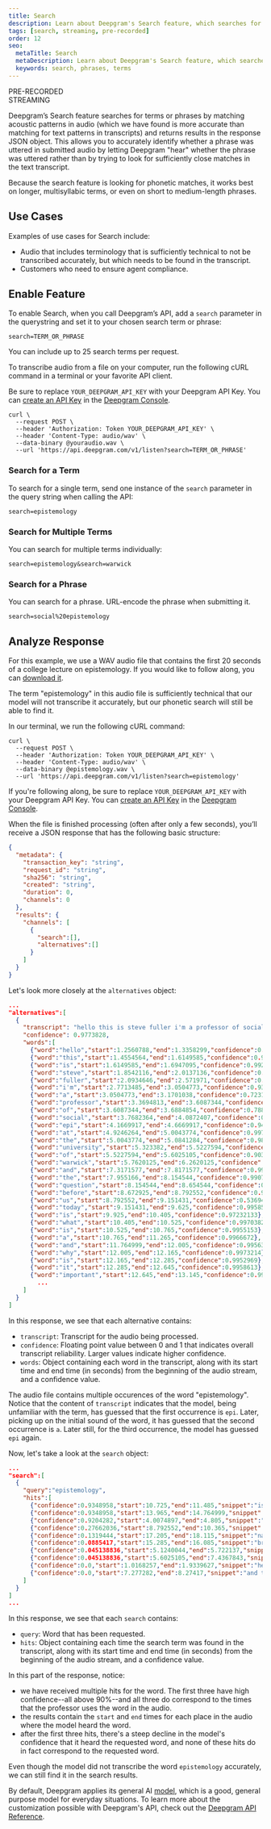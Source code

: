 ---
title: Search
description: Learn about Deepgram's Search feature, which searches for terms or phrases in submitted audio.
tags: [search, streaming, pre-recorded]
order: 12
seo:
  metaTitle: Search
  metaDescription: Learn about Deepgram's Search feature, which searches for terms or phrases in submitted audio.
  keywords: search, phrases, terms
---

<div class="badge">PRE-RECORDED</div>
<div class="badge">STREAMING</div>

Deepgram’s Search feature searches for terms or phrases by matching acoustic patterns in audio (which we have found is more accurate than matching for text patterns in transcripts) and returns results in the response JSON object. This allows you to accurately identify whether a phrase was uttered in submitted audio by letting Deepgram "hear" whether the phrase was uttered rather than by trying to look for sufficiently close matches in the text transcript.

<Alert type="info">

Because the search feature is looking for phonetic matches, it works best on longer, multisyllabic terms, or even on short to medium-length phrases.

</Alert>

## Use Cases

Examples of use cases for Search include:

* Audio that includes terminology that is sufficiently technical to not be transcribed accurately, but which needs to be found in the transcript.
* Customers who need to ensure agent compliance.

## Enable Feature

To enable Search, when you call Deepgram’s API, add a `search` parameter in the querystring and set it to your chosen search term or phrase:

`search=TERM_OR_PHRASE`

<Alert type="info">

You can include up to 25 search terms per request.

</Alert>

To transcribe audio from a file on your computer, run the following cURL command in a terminal or your favorite API client.

<Alert type="info">

Be sure to replace `YOUR_DEEPGRAM_API_KEY` with your Deepgram API Key. You can [create an API Key](/documentation/getting-started/authentication/#create-an-api-key) in the [Deepgram Console](https://console.deepgram.com).

</Alert>

<CodeGroup title="curl">

<CodeBlock label="curl" active>

```curl
curl \
  --request POST \
  --header 'Authorization: Token YOUR_DEEPGRAM_API_KEY' \
  --header 'Content-Type: audio/wav' \
  --data-binary @youraudio.wav \
  --url 'https://api.deepgram.com/v1/listen?search=TERM_OR_PHRASE'
```

</CodeBlock>

</CodeGroup>

### Search for a Term

To search for a single term, send one instance of the `search` parameter in the query string when calling the API:

`search=epistemology`

### Search for Multiple Terms

You can search for multiple terms individually:

`search=epistemology&search=warwick`

### Search for a Phrase

You can search for a phrase. URL-encode the phrase when submitting it.

`search=social%20epistemology`

## Analyze Response

For this example, we use a WAV audio file that contains the first 20 seconds of a college lecture on epistemology. If you would like to follow along, you can [download it](https://developers.deepgram.com/data/audio/epistemology.wav).

The term "epistemology" in this audio file is sufficiently technical that our model will not transcribe it accurately, but our phonetic search will still be able to find it.

In our terminal, we run the following cURL command:

<CodeGroup title="curl">

<CodeBlock label="curl" active>

```curl
curl \
  --request POST \
  --header 'Authorization: Token YOUR_DEEPGRAM_API_KEY' \
  --header 'Content-Type: audio/wav' \
  --data-binary @epistemology.wav \
  --url 'https://api.deepgram.com/v1/listen?search=epistemology'
```

</CodeBlock>

</CodeGroup>

<Alert type="info">

If you're following along, be sure to replace `YOUR_DEEPGRAM_API_KEY` with your Deepgram API Key. You can [create an API Key](/documentation/getting-started/authentication/#create-an-api-key) in the [Deepgram Console](https://console.deepgram.com).

</Alert>

When the file is finished processing (often after only a few seconds), you’ll receive a JSON response that has the following basic structure:

```json
{
  "metadata": {
    "transaction_key": "string",
    "request_id": "string",
    "sha256": "string",
    "created": "string",
    "duration": 0,
    "channels": 0
  },
  "results": {
    "channels": [
      {
        "search":[],
        "alternatives":[]
      }
    ]
  }
}
```

Let's look more closely at the `alternatives` object:

```json
...
"alternatives":[
  {
    "transcript": "hello this is steve fuller i'm a professor of social epi at the university of warwick and the question before us today is what is a and why is it important epi is the branch philosophy that is concerned with the nature of knowledge",
    "confidence": 0.9773828,
    "words":[
      {"word":"hello","start":1.2560788,"end":1.3358299,"confidence":0.9822957},
      {"word":"this","start":1.4554564,"end":1.6149585,"confidence":0.9968176},
      {"word":"is","start":1.6149585,"end":1.6947095,"confidence":0.99250376},
      {"word":"steve","start":1.8542116,"end":2.0137136,"confidence":0.9731628},
      {"word":"fuller","start":2.0934646,"end":2.571971,"confidence":0.96580666},
      {"word":"i'm","start":2.7713485,"end":3.0504773,"confidence":0.9305737},
      {"word":"a","start":3.0504773,"end":3.1701038,"confidence":0.7231769},
      {"word":"professor","start":3.3694813,"end":3.6087344,"confidence":0.99558073},
      {"word":"of","start":3.6087344,"end":3.6884854,"confidence":0.788455},
      {"word":"social","start":3.7682364,"end":4.0872407,"confidence":0.95528334},
      {"word":"epi","start":4.1669917,"end":4.6669917,"confidence":0.94882053},
      {"word":"at","start":4.9246264,"end":5.0043774,"confidence":0.99730706},
      {"word":"the","start":5.0043774,"end":5.0841284,"confidence":0.9836394},
      {"word":"university","start":5.323382,"end":5.5227594,"confidence":0.99867153},
      {"word":"of","start":5.5227594,"end":5.6025105,"confidence":0.9036443},
      {"word":"warwick","start":5.7620125,"end":6.2620125,"confidence":0.8316657},
      {"word":"and","start":7.3171577,"end":7.8171577,"confidence":0.99326575},
      {"word":"the","start":7.955166,"end":8.154544,"confidence":0.9907726},
      {"word":"question","start":8.154544,"end":8.654544,"confidence":0.9949497},
      {"word":"before","start":8.672925,"end":8.792552,"confidence":0.99731004},
      {"word":"us","start":8.792552,"end":9.151431,"confidence":0.5369464},
      {"word":"today","start":9.151431,"end":9.625,"confidence":0.99585694},
      {"word":"is","start":9.925,"end":10.405,"confidence":0.97232133},
      {"word":"what","start":10.405,"end":10.525,"confidence":0.9970382},
      {"word":"is","start":10.525,"end":10.765,"confidence":0.9955153},
      {"word":"a","start":10.765,"end":11.265,"confidence":0.9966672},
      {"word":"and","start":11.764999,"end":12.005,"confidence":0.995635},
      {"word":"why","start":12.005,"end":12.165,"confidence":0.9973214},
      {"word":"is","start":12.165,"end":12.285,"confidence":0.9952969},
      {"word":"it","start":12.285,"end":12.645,"confidence":0.9958613},
      {"word":"important","start":12.645,"end":13.145,"confidence":0.99294335},
        ...
    ]
  }
]
```

In this response, we see that each alternative contains:

* `transcript`: Transcript for the audio being processed.
* `confidence`: Floating point value between 0 and 1 that indicates overall transcript reliability. Larger values indicate higher confidence.
* `words`: Object containing each word in the transcript, along with its start time and end time (in seconds) from the beginning of the audio stream, and a confidence value.

The audio file contains multiple occurences of the word "epistemology". Notice that the content of `transcript` indicates that the model, being unfamiliar with the term, has guessed that the first occurrence is `epi`. Later, picking up on the initial sound of the word, it has guessed that the second occurrence is `a`. Later still, for the third occurrence, the model has guessed `epi` again.

Now, let's take a look at the `search` object:

```json
...
"search":[
  {
    "query":"epistemology",
    "hits":[
      {"confidence":0.9348958,"start":10.725,"end":11.485,"snippet":"is a"},
      {"confidence":0.9348958,"start":13.965,"end":14.764999,"snippet":"epi"},
      {"confidence":0.9204282,"start":4.0074897,"end":4.805,"snippet":"social epi"},
      {"confidence":0.27662036,"start":8.792552,"end":10.365,"snippet":"us today is"},
      {"confidence":0.1319444,"start":17.205,"end":18.115,"snippet":"nature of knowledge"},
      {"confidence":0.0885417,"start":15.285,"end":16.085,"snippet":"branch philosophy"},
      {"confidence":0.045138836,"start":5.1240044,"end":5.722137,"snippet":"university of"},
      {"confidence":0.045138836,"start":5.6025105,"end":7.4367843,"snippet":"warwick and"},
      {"confidence":0.0,"start":1.0168257,"end":1.9339627,"snippet":"hello this is steve"},
      {"confidence":0.0,"start":7.277282,"end":8.27417,"snippet":"and the question"}
    ]
  }
]
...
```

In this response, we see that each `search` contains:

* `query`: Word that has been requested.
* `hits`: Object containing each time the search term was found in the transcript, along with its start time and end time (in seconds) from the beginning of the audio stream, and a confidence value.

In this part of the response, notice:

* we have received multiple hits for the word. The first three have high confidence--all above 90%--and all three do correspond to the times that the professor uses the word in the audio.
* the results contain the `start` and `end` times for each place in the audio where the model heard the word.
* after the first three hits, there's a steep decline in the model's confidence that it heard the requested word, and none of these hits do in fact correspond to the requested word.

Even though the model did not transcribe the word `epistemology` accurately, we can still find it in the search results.

<Alert type="info">

By default, Deepgram applies its general AI [model](/api-reference/transcription/#model-pr), which is a good, general purpose model for everyday situations. To learn more about the customization possible with Deepgram's API, check out the [Deepgram API Reference](/api-reference/).

</Alert>

